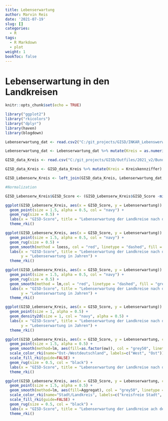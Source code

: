 ```yaml
---
title: Lebenserwartung
author: Marvin Reis
date: '2021-07-19'
slug: []
categories:
  - R
tags:
  - R Markdown
  - plot
weight: 1
bookToc: false
---
```


# Lebenserwartung in den Landkreisen

```r
knitr::opts_chunk$set(echo = TRUE)

library("ggplot2")
library("rkicolors")
library("dplyr")
library(haven)
library(blogdown)
```


```r
Lebenserwartung_dat <- read.csv2("C:/git_projects/GISD/INKAR_Lebenswerwartung_Kreise.csv")

Lebenserwartung_dat <- Lebenserwartung_dat %>% mutate(Kreis = as.numeric(ï..Kennziffer)) %>% select(-ï..Kennziffer)

GISD_data_Kreis <- read.csv("C:/git_projects/GISD/Outfiles/2021_v2/Bund/Kreis/Kreis.csv") %>% filter(Jahr == 2017)

GISD_data_Kreis <- GISD_data_Kreis %>% mutate(Kreis = Kreiskennziffer) %>% select(Kreis, GISD_Score) %>% distinct(Kreis, .keep_all = TRUE) %>% unique()

GISD_Lebenserw_Kreis <- left_join(GISD_data_Kreis, Lebenserwartung_dat, by = "Kreis") %>% mutate(ow = ifelse(Kreis < 11000, 0, 1))
```

```r
#Normalization

GISD_Lebenserw_Kreis$GISD_Score <- (GISD_Lebenserw_Kreis$GISD_Score -min(GISD_Lebenserw_Kreis$GISD_Score ))/(max(GISD_Lebenserw_Kreis$GISD_Score )-min(GISD_Lebenserw_Kreis$GISD_Score ))
```

```r
ggplot(GISD_Lebenserw_Kreis, aes(x = GISD_Score, y = Lebenserwartung)) +
  geom_point(size = 1.5, alpha = 0.5, col = "navy") +
  geom_rug(size = 0.5) + 
  labs(x = "GISD-Score", title = "Lebenserwartung der Landkreise nach dem GISD", subtitle = "im Jahr 2017") +
  theme_rki()
```

```r
ggplot(GISD_Lebenserw_Kreis, aes(x = GISD_Score, y = Lebenserwartung)) +
  geom_point(size = 1.5, alpha = 0.5, col = "navy") +
  geom_rug(size = 0.5) +
  geom_smooth(method = loess, col = "red", linetype = "dashed", fill = "grey50", alpha = 0.5) +
  labs(x = "GISD-Score", title = "Lebenserwartung der Landkreise nach dem GISD", subtitle =  "im Jahr 2017, mit Regressionslinie (Loess)",
       y = "Lebenserwartung in Jahren") +
  theme_rki()
```

```r
ggplot(GISD_Lebenserw_Kreis, aes(x = GISD_Score, y = Lebenserwartung)) +
  geom_point(size = 1.5, alpha = 0.5, col = "navy") +
  geom_rug(size = 0.5) +
  geom_smooth(method = lm,col = "red", linetype = "dashed", fill = "grey50", alpha = 0.5) +
  labs(x = "GISD-Score", title = "Lebenserwartung der Landkreise nach dem GISD", subtitle = "im jahr 2017, mit Regressionslinie (Linear)",
       y = "Lebenserwartung in Jahren") +
  theme_rki()
```

```r
ggplot(GISD_Lebenserw_Kreis, aes(x = GISD_Score, y = Lebenserwartung)) +
  geom_point(size = 1, alpha = 0.5) +
  geom_density2d(size = 1, col = "navy", alpha = 0.5) +
  labs(x = "GISD-Score", title = "Lebenserwartung der Landkreise nach dem GISD (Density)", subtitle = "im Jahr 2017",
       y = "Lebenserwartung in Jahren") +
  theme_rki()
```

```r
ggplot(GISD_Lebenserw_Kreis, aes(x = GISD_Score, y = Lebenserwartung, col = as.factor(ow))) +
  geom_point(size = 1.5, alpha = 0.5) +
  geom_smooth(method=lm, aes(fill=as.factor(ow)), col = "grey50", linetype = "dashed", fullrange = TRUE) +
  scale_color_rki(name="Ost-/Westdeutschland", labels=c("West", "Ost")) +
  scale_fill_rki(guide=FALSE) +
  geom_rug(size = 0.5, col = "black") + 
  labs(x = "GISD-Score", title = "Lebenserwartung der Landkreise nach dem GISD", subtitle = "im Jahr 2017, nach Ost und West") +
  theme_rki()
```

```r
ggplot(GISD_Lebenserw_Kreis, aes(x = GISD_Score, y = Lebenserwartung, col = Aggregat)) +
  geom_point(size = 1.5, alpha = 0.5) +
  geom_smooth(method=lm, aes(fill=Aggregat), col = "grey50", linetype = "dashed", fullrange = TRUE) +
  scale_color_rki(name="Stadt/Landkreis", labels=c("kreisfreie Stadt", "Landkreis")) +
  scale_fill_rki(guide=FALSE) +
  geom_rug(size = 0.5, col = "black") + 
  labs(x = "GISD-Score", title = "Lebenserwartung der Landkreise ach dem GISD", subtitle = "im Jahr 2017, nach krsfr. Stadt und Landkreis") +
  theme_rki()
```